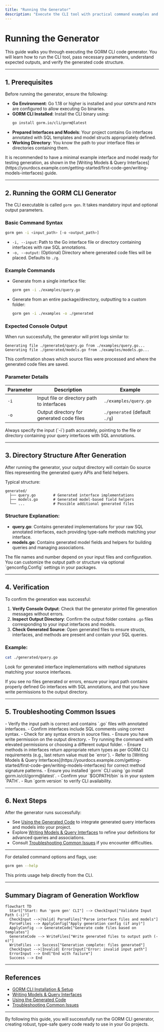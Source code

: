 ```yaml
---
title: "Running the Generator"
description: "Execute the CLI tool with practical command examples and parameter explanations. Includes expected outputs and directory structure after successful generation."
---
```


# Running the Generator

This guide walks you through executing the GORM CLI code generator. You will learn how to run the CLI tool, pass necessary parameters, understand expected outputs, and verify the generated code structure.

---

## 1. Prerequisites

Before running the generator, ensure the following:

- **Go Environment**: Go 1.18 or higher is installed and your `GOPATH` and `PATH` are configured to allow executing Go binaries.
- **GORM CLI Installed**: Install the CLI binary using:
  ```bash
  go install gorm.io/cli/gorm@latest
  ```
- **Prepared Interfaces and Models**: Your project contains Go interfaces annotated with SQL templates and model structs appropriately defined.
- **Working Directory**: You know the path to your interface files or directories containing them.

<Tip>
It is recommended to have a minimal example interface and model ready for testing generation, as shown in the [Writing Models & Query Interfaces](https://yourdocs.example.com/getting-started/first-code-gen/writing-models-interfaces) guide.
</Tip>

---

## 2. Running the GORM CLI Generator

The CLI executable is called `gorm gen`. It takes mandatory input and optional output parameters.

### Basic Command Syntax

```bash
gorm gen -i <input_path> [-o <output_path>]
```

- `-i, --input`: Path to the Go interface file or directory containing interfaces with raw SQL annotations. 
- `-o, --output`: (Optional) Directory where generated code files will be placed. Defaults to `./g`.

### Example Commands

- Generate from a single interface file:
  ```bash
  gorm gen -i ./examples/query.go
  ```
- Generate from an entire package/directory, outputting to a custom folder:
  ```bash
  gorm gen -i ./examples -o ./generated
  ```

### Expected Console Output

When run successfully, the generator will print logs similar to:

```
Generating file ./generated/query.go from ./examples/query.go...
Generating file ./generated/models.go from ./examples/models.go...
```

This confirmation shows which source files were processed and where the generated code files are saved.

### Parameter Details

| Parameter | Description                                | Example                      |
|-----------|--------------------------------------------|------------------------------|
| `-i`      | Input file or directory path to interfaces | `./examples/query.go`        |
| `-o`      | Output directory for generated code files  | `./generated` (default `./g`)|

<Tip>
Always specify the input (`-i`) path accurately, pointing to the file or directory containing your query interfaces with SQL annotations.
</Tip>

---

## 3. Directory Structure After Generation

After running the generator, your output directory will contain Go source files representing the generated query APIs and field helpers.

Typical structure:
```
generated/
  ├── query.go        # Generated interface implementations
  ├── models.go       # Generated model-based field helpers
  └── ...             # Possible additional generated files
```

### Structure Explanation:
- **query.go**: Contains generated implementations for your raw SQL annotated interfaces, each providing type-safe methods matching your interface.
- **models.go**: Contains generated model fields and helpers for building queries and managing associations.

<Tip>
The file names and number depend on your input files and configuration. You can customize the output path or structure via optional `genconfig.Config` settings in your packages.
</Tip>

---

## 4. Verification

To confirm the generation was successful:

1. **Verify Console Output**: Check that the generator printed file generation messages without errors.
2. **Inspect Output Directory**: Confirm the output folder contains `.go` files corresponding to your input interfaces and models.
3. **Check Generated Source**: Open generated files to ensure structs, interfaces, and methods are present and contain your SQL queries.

### Example:

```bash
cat ./generated/query.go
```
Look for generated interface implementations with method signatures matching your source interfaces.

<Tip>
If you see no files generated or errors, ensure your input path contains properly defined Go interfaces with SQL annotations, and that you have write permissions to the output directory.
</Tip>

---

## 5. Troubleshooting Common Issues

<AccordionGroup title="Common Issues During Generation">
<Accordion title="No output generated">
- Verify the input path is correct and contains `.go` files with annotated interfaces.
- Confirm interfaces include SQL comments using correct syntax.
- Check for any syntax errors in source files.
</Accordion>

<Accordion title="Permission denied when writing files">
- Ensure you have write permission on the output directory.
- Try running the command with elevated permissions or choosing a different output folder.
</Accordion>

<Accordion title="Method signature validation errors">
- Ensure methods in interfaces return appropriate return types as per GORM CLI requirements (e.g., last return value must be `error`).
- Refer to [Writing Models & Query Interfaces](https://yourdocs.example.com/getting-started/first-code-gen/writing-models-interfaces) for correct method signature patterns.
</Accordion>

<Accordion title="Command not found or executable not found">
- Ensure you installed `gorm` CLI using `go install gorm.io/cli/gorm@latest`.
- Confirm your `$GOPATH/bin` is in your system `PATH`.
- Run `gorm version` to verify CLI availability.
</Accordion>
</AccordionGroup>

---

## 6. Next Steps

After the generator runs successfully:

- See [Using the Generated Code](https://yourdocs.example.com/getting-started/first-code-gen/first-use) to integrate generated query interfaces and models into your project.
- Explore [Writing Models & Query Interfaces](https://yourdocs.example.com/getting-started/first-code-gen/writing-models-interfaces) to refine your definitions for advanced queries and associations.
- Consult [Troubleshooting Common Issues](https://yourdocs.example.com/getting-started/troubleshooting-validation/troubleshooting) if you encounter difficulties.

---

For detailed command options and flags, use:

```bash
gorm gen --help
```

This prints usage help directly from the CLI.

---

## Summary Diagram of Generation Workflow

```mermaid
flowchart TD
  Start["Start: Run 'gorm gen' CLI"] --> CheckInput["Validate Input Path (-i)"]
  CheckInput -->|Valid| ParseFiles["Parse interface files and models"]
  ParseFiles --> ApplyConfig["Apply generation config (if any)"]
  ApplyConfig --> GenerateCode["Generate code files based on templates"]
  GenerateCode --> WriteFiles["Write generated files to output path (-o)"]
  WriteFiles --> Success["Generation complete: files generated"]
  CheckInput -->|Invalid| ErrorInput["Error: invalid input path"]
  ErrorInput --> End["End with failure"]
  Success --> End
```

---

## References

- [GORM CLI Installation & Setup](https://yourdocs.example.com/getting-started/setup-basics/installation)
- [Writing Models & Query Interfaces](https://yourdocs.example.com/getting-started/first-code-gen/writing-models-interfaces)
- [Using the Generated Code](https://yourdocs.example.com/getting-started/first-code-gen/first-use)
- [Troubleshooting Common Issues](https://yourdocs.example.com/getting-started/troubleshooting-validation/troubleshooting)

---

By following this guide, you will successfully run the GORM CLI generator, creating robust, type-safe query code ready to use in your Go projects.